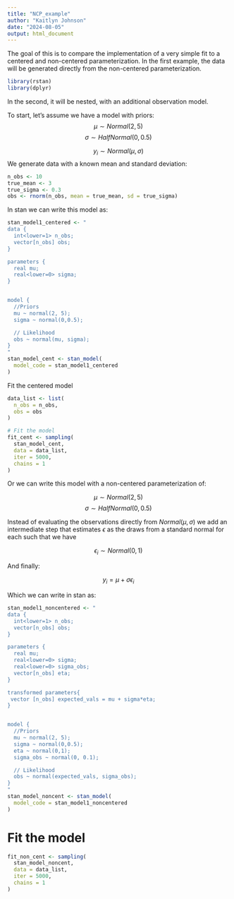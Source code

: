 ```yaml
---
title: "NCP_example"
author: "Kaitlyn Johnson"
date: "2024-08-05"
output: html_document
---
```

The goal of this is to compare the implementation of a very simple fit to
a centered and non-centered parameterization. In the first example, the
data will be generated directly from the non-centered parameterization.
```r
library(rstan)
library(dplyr)
```

In the second, it will be nested, with an additional observation model.

To start, let's assume we have a model with priors:
$$\mu \sim Normal(2,5) $$
$$ \sigma \sim HalfNormal(0,0.5) $$

$$ y_i \sim Normal(\mu, \sigma) $$
We generate data with a known mean and standard deviation:
```r
n_obs <- 10
true_mean <- 3
true_sigma <- 0.3
obs <- rnorm(n_obs, mean = true_mean, sd = true_sigma)
```

In stan we can write this model as:
```r
stan_model1_centered <- "
data {
  int<lower=1> n_obs;
  vector[n_obs] obs;
}

parameters {
  real mu;
  real<lower=0> sigma;
}


model {
  //Priors
  mu ~ normal(2, 5);
  sigma ~ normal(0,0.5);

  // Likelihood
  obs ~ normal(mu, sigma);
}
"
stan_model_cent <- stan_model(
  model_code = stan_model1_centered
)
```
Fit the centered model
```r
data_list <- list(
  n_obs = n_obs,
  obs = obs
)

# Fit the model
fit_cent <- sampling(
  stan_model_cent,
  data = data_list,
  iter = 5000,
  chains = 1
)
```
Or we can write this model with a non-centered parameterization of:

$$\mu \sim Normal(2,5) $$
$$ \sigma \sim HalfNormal(0,0.5) $$

Instead of evaluating the observations directly from $Normal(\mu, \sigma)$ we
add an intermediate step that estimates $\epsilon$ as the draws from a standard normal
for each such that we have

$$ \epsilon_i \sim Normal(0,1)$$

And finally:

$$ y_i = \mu + \sigma\epsilon_i$$

Which we can write in stan as:
```r
stan_model1_noncentered <- "
data {
  int<lower=1> n_obs;
  vector[n_obs] obs;
}

parameters {
  real mu;
  real<lower=0> sigma;
  real<lower=0> sigma_obs;
  vector[n_obs] eta;
}

transformed parameters{
 vector [n_obs] expected_vals = mu + sigma*eta;
}


model {
  //Priors
  mu ~ normal(2, 5);
  sigma ~ normal(0,0.5);
  eta ~ normal(0,1);
  sigma_obs ~ normal(0, 0.1);

  // Likelihood
  obs ~ normal(expected_vals, sigma_obs);
}
"
stan_model_noncent <- stan_model(
  model_code = stan_model1_noncentered
)
```
# Fit the model
```r
fit_non_cent <- sampling(
  stan_model_noncent,
  data = data_list,
  iter = 5000,
  chains = 1
)
```
